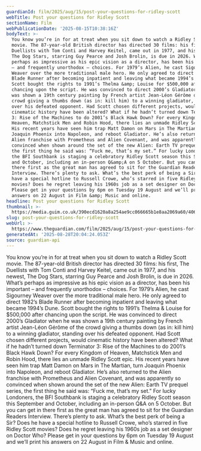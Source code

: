 ```yaml
---
guardianId: film/2025/aug/15/post-your-questions-for-ridley-scott
webTitle: Post your questions for Ridley Scott
sectionName: Film
webPublicationDate: '2025-08-15T10:38:16Z'
bodyText: >-
  You know you’re in for at treat when you sit down to watch a Ridley Scott
  movie. The 87-year-old British director has directed 30 films: his first, The
  Duellists with Tom Conti and Harvey Keitel, came out in 1977, and his newest,
  The Dog Stars, starring Guy Pearce and Josh Brolin, is due in 2026. What’s
  perhaps as impressive as his epic vision as a director, has been his important
  – and frequently unorthodox – choices. For 1979’s Alien, he cast Sigourney
  Weaver over the more traditional male hero. He only agreed to direct 1982’s
  Blade Runner after becoming inpatient and leaving what became 1994’s Dune.
  Scott bought the rights to 1991’s Thelma &amp; Louise for $500,000 after
  chancing upon the script. He was convinced to direct 2000’s Gladiator when he
  was shown a 19th century painting by French artist Jean-Léon Gérôme of the
  crowd giving a thumbs down (as in: kill him) to a winning gladiator, standing
  over his defeated opponent. Had Scott chosen different projects, would
  cinematic history have been altered? What if he hadn’t turned down Terminator
  3: Rise of the Machines to do 2001’s Black Hawk Down? For every Kingdom of
  Heaven, Matchstick Men and Robin Hood, there lies an unmade Ridley Scott epic.
  His recent years have seen him trap Matt Damon on Mars in The Martian, turn
  Joaquin Phoenix into Napoleon, and reboot Gladiator. He’s also returned to the
  Alien franchise with Prometheus and Alien Covenant, and was apparently so
  convinced when shown around the set of the new Alien: Earth TV prequel series,
  the first thing he said was: “Fuck me, that’s my set.” For lucky Londoners,
  the BFI Southbank is staging a celebratory Ridley Scott season this September
  and October, including an in-person Q&amp;A on 5 October. But you can get in
  there first as the great man has agreed to sit for the Guardian Readers
  Interview. There’s plenty to ask. What’s the best perk of being a Sir? Does he
  have a special hotline to Russell Crowe, who’s starred in five Ridley Scott
  movies? Does he regret leaving his 1960s job as a set designer on Doctor Who?
  Please get in your questions by 6pm on Tuesday 19 August and we’ll print his
  answers on 22 August in Film &amp; Music and online.
headline: Post your questions for Ridley Scott
thumbnail: >-
  https://media.guim.co.uk/390ecd1620a8a254ae9cc066665b1e8aa2069a60/406_0_2594_2075/500.jpg
slug: post-your-questions-for-ridley-scott
webUrl: >-
  https://www.theguardian.com/film/2025/aug/15/post-your-questions-for-ridley-scott
generatedAt: '2025-08-28T20:04:24.053Z'
source: guardian-api
---
```

You know you’re in for at treat when you sit down to watch a Ridley Scott movie. The 87-year-old British director has directed 30 films: his first, The Duellists with Tom Conti and Harvey Keitel, came out in 1977, and his newest, The Dog Stars, starring Guy Pearce and Josh Brolin, is due in 2026. What’s perhaps as impressive as his epic vision as a director, has been his important – and frequently unorthodox – choices. For 1979’s Alien, he cast Sigourney Weaver over the more traditional male hero. He only agreed to direct 1982’s Blade Runner after becoming inpatient and leaving what became 1994’s Dune. Scott bought the rights to 1991’s Thelma &amp; Louise for $500,000 after chancing upon the script. He was convinced to direct 2000’s Gladiator when he was shown a 19th century painting by French artist Jean-Léon Gérôme of the crowd giving a thumbs down (as in: kill him) to a winning gladiator, standing over his defeated opponent. Had Scott chosen different projects, would cinematic history have been altered? What if he hadn’t turned down Terminator 3: Rise of the Machines to do 2001’s Black Hawk Down? For every Kingdom of Heaven, Matchstick Men and Robin Hood, there lies an unmade Ridley Scott epic. His recent years have seen him trap Matt Damon on Mars in The Martian, turn Joaquin Phoenix into Napoleon, and reboot Gladiator. He’s also returned to the Alien franchise with Prometheus and Alien Covenant, and was apparently so convinced when shown around the set of the new Alien: Earth TV prequel series, the first thing he said was: “Fuck me, that’s my set.” For lucky Londoners, the BFI Southbank is staging a celebratory Ridley Scott season this September and October, including an in-person Q&amp;A on 5 October. But you can get in there first as the great man has agreed to sit for the Guardian Readers Interview. There’s plenty to ask. What’s the best perk of being a Sir? Does he have a special hotline to Russell Crowe, who’s starred in five Ridley Scott movies? Does he regret leaving his 1960s job as a set designer on Doctor Who? Please get in your questions by 6pm on Tuesday 19 August and we’ll print his answers on 22 August in Film &amp; Music and online.
